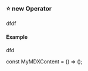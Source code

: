 


### ⭐ new Operator

dfdf
#### Example

dfd

const MyMDXContent = () => (<PDFExport mdxContent={mdxContent} />);
